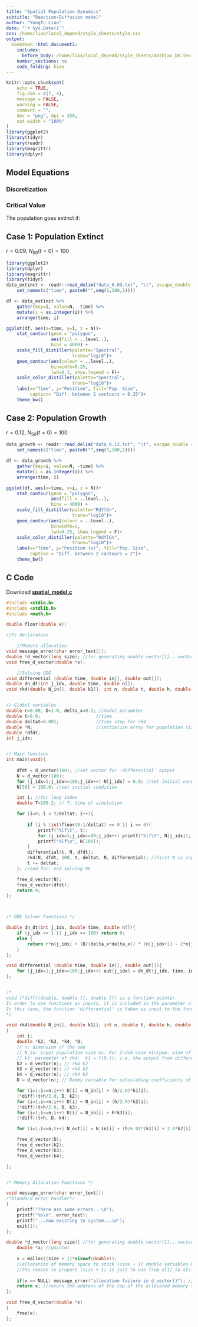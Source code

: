 ```yaml
---
title: "Spatial Population Dynamics"
subtitle: "Reaction-Diffusion model"
author: "Yongfu Liao"
date: "`r Sys.Date()`"
css: /home/liao/local_depend/style_sheets/style.css
output:
  bookdown::html_document2:
    includes:
      before_body: /home/liao/local_depend/style_sheets/mathjax_bm.tex
    number_sections: no
    code_folding: hide
---
```



```r
knitr::opts_chunk$set(
	echo = TRUE,
	fig.dim = c(7, 4),
	message = FALSE,
	warning = FALSE,
	comment = "",
	dev = "png", dpi = 350,
	out.width = "100%"
)
library(ggplot2)
library(tidyr)
library(readr)
library(magrittr)
library(dplyr)
```

## Model Equations

\begin{equation}
\begin{split}
&\frac{\partial N(x, t)}{\partial t} = r N(x, t) + D \frac{\partial^2 N(x, t)}{\partial x^2} \\
& D=1, ~ 0<x<L=10.0, ~ t>0 \\
\\
& Fixed ~ Boundary ~ Conditions: ~~ N(0,t)=0=N(L,t) \\
& Initial ~ Conditions: ~~if~ i=M/2=50, ~n(i,0)>0. ~~ Otherwise ~ n(i,0)=0
\end{split}
(\#eq:partial)
\end{equation}

### Discretization

\begin{equation}
\begin{split}
\frac{d N_i(t)}{d t} &= r N_i(t) + \frac{D}{(\Delta x)^2} [n_{i+1}(t) - 2 n_{i}(t) + n_{i-1}(t)] \\
\Delta x &= x_{i+1} - x_i = \frac{L}{M}
\end{split}
(\#eq:discrete)
\end{equation}

### Critical Value

The population goes extinct if:

\begin{equation}
\begin{split}
L &< \pi \sqrt{\frac{D}{r}}~,~~ or ~~
r &< \frac{D \pi^2}{L^2} = \frac{1 \pi^2}{10^2} = 0.098696
\end{split}
\end{equation}


## Case 1: Population Extinct

$r=0.09, ~ N_{50}(t=0) = 100$

```r
library(ggplot2)
library(dplyr)
library(magrittr)
library(tidyr)
data_extinct <- readr::read_delim("data_0.09.txt", "\t", escape_double = FALSE, col_names = FALSE, trim_ws = TRUE) %>%
    set_names(c("time", paste0("",seq(1,100,1))))

df <- data_extinct %>% 
    gather(key=i, value=N, -time) %>%
    mutate(i = as.integer(i)) %>%
    arrange(time, i)

ggplot(df, aes(x=time, y=i, z = N))+
    stat_contour(geom = "polygon", 
                 aes(fill = ..level..),
                 bins = 4000) +
    scale_fill_distiller(palette="Spectral", 
                         trans="log10")+
    geom_contour(aes(colour = ..level..), 
                 binwidth=0.25,
                 lwd=0.3, show.legend = F)+
    scale_color_distiller(palette="Spectral", 
                         trans="log10")+
    labs(x="Time", y="Position", fill="Pop. Size",
         caption= "Diff. between 2 contours = 0.25")+
    theme_bw()
```



## Case 2: Population Growth

$r=0.12, ~ N_{50}(t=0) = 100$

```r
data_growth <- readr::read_delim("data_0.12.txt", "\t", escape_double = FALSE, col_names = FALSE, trim_ws = TRUE) %>%
    set_names(c("time", paste0("",seq(1,100,1))))

df <- data_growth %>% 
    gather(key=i, value=N, -time) %>%
    mutate(i = as.integer(i)) %>%
    arrange(time, i)

ggplot(df, aes(x=time, y=i, z = N))+
    stat_contour(geom = "polygon", 
                 aes(fill = ..level..),
                 bins = 4000) +
    scale_fill_distiller(palette="RdYlGn", 
                         trans="log10")+
    geom_contour(aes(colour = ..level..), 
                 binwidth=2,
                 lwd=0.25, show.legend = F)+
    scale_color_distiller(palette="RdYlGn", 
                         trans="log10")+
    labs(x="Time", y="Position (x)", fill="Pop. Size",
         caption = "Diff. between 2 contours = 2")+
    theme_bw()
```

## C Code

Download **[spatial_model.c](https://minhaskamal.github.io/DownGit/#/home?url=https://github.com/liao961120/local_depend/blob/master/1062_class/eco_model/HW/spatial_PDE/spatial_model.c){target="_blank"}**

```c
#include <stdio.h>
#include <stdlib.h>
#include <math.h>

double floor(double x);

//Fc declaration

	//Memory allocation
void message_error(char error_text[]);
double *d_vector(long size); //for generating double vector[1]...vector[size]
void free_d_vector(double *x);

	//Solving ODE
void differential (double time, double in[], double out[]);
double dn_dt(int j_idx, double time, double n[]);
void rk4(double N_in[], double k1[], int n, double t, double h, double N_out[], void (*diff)(double, double [], double []) );


// Global variables
double r=0.09, D=1.0, delta_x=0.1; //model parameter
double t=0.0;                     //time
double deltat=0.001;              //time step for rk4
double *N;                        //initialize array for population size
double *dfdt;
int j_idx;


// Main function
int main(void){
	
	dfdt = d_vector(100); //set vector for 'differential' output
	N = d_vector(100);
	for (j_idx=1;j_idx<=100;j_idx++) N[j_idx] = 0.0; //set initial condition
	N[50] = 100.0; //set initial condition

	int i; //for loop index
	double T=100.2; // T: time of simulation

	for (i=0; i < T/deltat; i++){
		
		if (i % (int)floor(0.1/deltat) == 0 || i == 0){
			printf("%lf\t", t);
			for (j_idx=1;j_idx<=99;j_idx++) printf("%lf\t", N[j_idx]);
			printf("%lf\n", N[100]);
		}
		differential(t, N, dfdt);
		rk4(N, dfdt, 100, t, deltat, N, differential); //first N is input, second N is output
		t += deltat;
	}; //end for: end solving DE

	free_d_vector(N);
	free_d_vector(dfdt);
	return 0;
};



/* ODE Solver Functions */

double dn_dt(int j_idx, double time, double n[]){
	if (j_idx == 1 || j_idx == 100) return 0;
	else {
		return r*n[j_idx] + (D/(delta_x*delta_x)) * (n[j_idx+1] - 2*n[j_idx] + n[j_idx-1]);
	}
};

void differential (double time, double in[], double out[]){
	for (j_idx=1;j_idx<=100;j_idx++) out[j_idx] = dn_dt(j_idx, time, in);
};


/* 
void (*diff)(double, double [], double []) is a function pointer.
In order to use functions as inputs, it is included in the parameter of the function 'rk4'.
In this case, the function 'differential' is taken as input to the function 'rk4'.
*/

void rk4(double N_in[], double k1[], int n, double t, double h, double N_out[], void (*diff)(double, double [], double []) )
{
	int i;
	double *k2, *k3, *k4, *D;
	// n: dimension of the ode
	// N_in: input population size ni. For 2-dim case n1=(pop. size of x); n2=(pop. size of y)
	// k1: parameter of rk4;  k1 = f(D,t); i.e. the output from differential is input of rk4
	k2 = d_vector(n); // rk4 k2
	k3 = d_vector(n); // rk4 k3
	k4 = d_vector(n); // rk4 k4
	D = d_vector(n); // Dummy variable for calculating coefficients of k_i in rk4 

	for (i=1;i<=n;i++) D[i] = N_in[i] + (h/2.0)*k1[i];
	(*diff)(t+h/2.0, D, k2);
	for (i=1;i<=n;i++) D[i] = N_in[i] + (h/2.0)*k2[i];
	(*diff)(t+h/2.0, D, k3);
	for (i=1;i<=n;i++) D[i] = N_in[i] + h*k3[i];
	(*diff)(t+h, D, k4);

	for (i=1;i<=n;i++) N_out[i] = N_in[i] + (h/6.0)*(k1[i] + 2.0*k2[i] + 2.0*k3[i] + k4[i]);

	free_d_vector(D);
	free_d_vector(k2);
	free_d_vector(k3);
	free_d_vector(k4);

};


/* Memory Allocation Functions */

void message_error(char error_text[])
/*Standard error handler*/
{
    printf("There are some errors...\n");
    printf("%s\n", error_text);
    printf("...now existing to system...\n");
    exit(1);
};

double *d_vector(long size){ //for generating double vector[1]...vector[size]
    double *x; //pointer
    
    x = malloc((size + 1)*sizeof(double));
    //allocation of memory space to stock (size + 1) double variables & malloc returns the address of the top of the allocated memory space to x
    //the reason to prepare (size + 1) is just to use from x[1] to x[size]
    
    if(x == NULL) message_error("allocation failure in d_vector()"); //if memory allocation was failed, malloc returns NULL and x becomes NULL
    return x; //return the address of the top of the allocated memory space to x
};

void free_d_vector(double *x)
{
    free(x);
};

```

